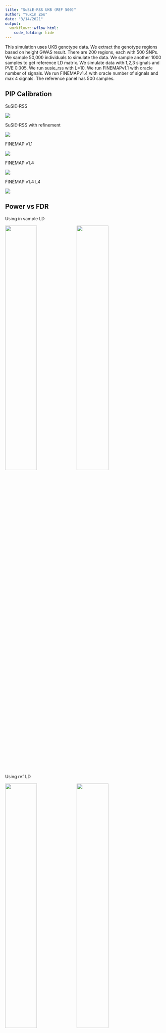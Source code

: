 ```yaml
---
title: "SuSiE-RSS UKB (REF 500)"
author: "Yuxin Zou"
date: "3/14/2021"
output:
  workflowr::wflow_html:
    code_folding: hide
---
```


This simulation uses UKB genotype data. We extract the genotype regions based on height GWAS result. There are 200 regions, each with 500 SNPs. We sample 50,000 individuals to simulate the data. We sample another 1000 samples to get reference LD matrix. We simulate data with 1,2,3 signals and PVE 0.005. We run susie_rss with L=10. We run FINEMAPv1.1 with oracle number of signals. We run FINEMAPv1.4 with oracle number of signals and max 4 signals. The reference panel has 500 samples.

## PIP Calibration

SuSiE-RSS

![](assets/susierss_ukb_20210324_REF500_pve005/susierss_ukb_20210324_REF500_pve005_pip_calibration/ukb_pip_calib_susierss.png)

SuSiE-RSS with refinement

![](assets/susierss_ukb_20210324_REF500_pve005/susierss_ukb_20210324_REF500_pve005_pip_calibration/ukb_pip_calib_susierssrefine.png)

FINEMAP v1.1

![](assets/susierss_ukb_20210324_REF500_pve005/susierss_ukb_20210324_REF500_pve005_pip_calibration/ukb_pip_calib_fmv1.png)

FINEMAP v1.4

![](assets/susierss_ukb_20210324_REF500_pve005/susierss_ukb_20210324_REF500_pve005_pip_calibration/ukb_pip_calib_fmv4.png)

FINEMAP v1.4 L4

![](assets/susierss_ukb_20210324_REF500_pve005/susierss_ukb_20210324_REF500_pve005_pip_calibration/ukb_pip_calib_fmv4L4.png)

## Power vs FDR

Using in sample LD

![](assets/susierss_ukb_20210324_REF500_pve005/susierss_ukb_20210324_REF500_pve005_roc/ukb_roc.pr.ERFALSE_ldin_methods.png){width=45%} ![](assets/susierss_ukb_20210324_REF500_pve005/susierss_ukb_20210324_REF500_pve005_roc/ukb_roc.pr.ERFALSE_refine_ldin_methods.png){width=45%}

Using ref LD

![](assets/susierss_ukb_20210324_REF500_pve005/susierss_ukb_20210324_REF500_pve005_roc/ukb_roc.pr.ERFALSE_ldref_methods.png){width=45%} ![](assets/susierss_ukb_20210324_REF500_pve005/susierss_ukb_20210324_REF500_pve005_roc/ukb_roc.pr.ERFALSE_refine_ldref_methods.png){width=45%}

SuSiE-RSS with reference LD

![](assets/susierss_ukb_20210324_REF500_pve005/susierss_ukb_20210324_REF500_pve005_roc/susierss_ukb_roc.pr.ERFALSE_ld.png){width=45%} ![](assets/susierss_ukb_20210324_REF500_pve005/susierss_ukb_20210324_REF500_pve005_roc/susierss_refine_ukb_roc.pr.ERFALSE_ld.png){width=45%}

FINEMAP v1.1 with reference LD

![](assets/susierss_ukb_20210324_REF500_pve005/susierss_ukb_20210324_REF500_pve005_roc/finemapv1_ukb_roc.pr_ld.png){width=70%}

FINEMAP v1.4 with reference LD

![](assets/susierss_ukb_20210324_REF500_pve005/susierss_ukb_20210324_REF500_pve005_roc/finemapv4_ukb_roc.pr_ld.png){width=70%}

FINEMAP v1.4 (L=4) with reference LD

![](assets/susierss_ukb_20210324_REF500_pve005/susierss_ukb_20210324_REF500_pve005_roc/finemapv4L4_ukb_roc.pr_ld.png){width=70%}

## CS

Overall

Without refinement

![](assets/susierss_ukb_20210324_REF500_pve005/susierss_ukb_20210324_REF500_pve005_cs/ukb_cs_original_plots.png){width=70%} 

With Refinement

![](assets/susierss_ukb_20210324_REF500_pve005/susierss_ukb_20210324_REF500_pve005_cs/ukb_cs_refine_plots.png){width=70%}

1 signal

Without refinement

![](assets/susierss_ukb_20210324_REF500_pve005/susierss_ukb_20210324_REF500_pve005_cs/ukb_cs_original_s1_plots.png){width=70%}

With refinement

![](assets/susierss_ukb_20210324_REF500_pve005/susierss_ukb_20210324_REF500_pve005_cs/ukb_cs_refine_s1_plots.png){width=70%}

2 signals

Without refinement

![](assets/susierss_ukb_20210324_REF500_pve005/susierss_ukb_20210324_REF500_pve005_cs/ukb_cs_original_s2_plots.png){width=70%} 

With refinement

![](assets/susierss_ukb_20210324_REF500_pve005/susierss_ukb_20210324_REF500_pve005_cs/ukb_cs_refine_s2_plots.png){width=70%}

3 signals

Without refinement

![](assets/susierss_ukb_20210324_REF500_pve005/susierss_ukb_20210324_REF500_pve005_cs/ukb_cs_original_s3_plots.png){width=70%}

With refinement

![](assets/susierss_ukb_20210324_REF500_pve005/susierss_ukb_20210324_REF500_pve005_cs/ukb_cs_refine_s3_plots.png){width=70%}



